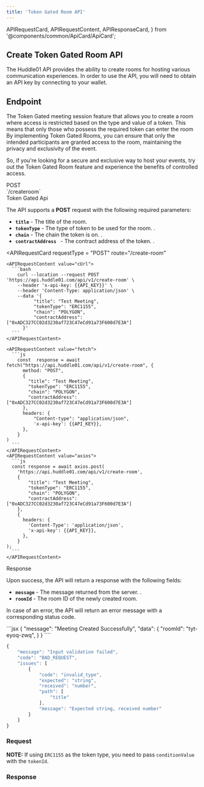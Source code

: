 ```yaml
---
title: 'Token Gated Room API'
---
```


  APIRequestCard,
  APIRequestContent,
  APIResponseCard,
} from '@components/common/ApiCard/ApiCard';



## **Create Token Gated Room API**

The Huddle01 API provides the ability to create rooms for hosting various communication experiences.
In order to use the API, you will need to obtain an API key by connecting to your wallet.

## **Endpoint**
<div className="flex justify-between md:flex-row flex-col">
  <HighLight className="my-3 w-full">
    <RequestStrip
      method={'POST'}
      url={'https://api.huddle01.com/api/v1'}
      endpoint={'create-room'}
    />
  </HighLight>
</div>

<Paragraph className="mt-5">
  The Token Gated meeting session feature that allows you to create a room where access is restricted based on the type and value of a token. This means that only those who possess the required token can enter the room
By implementing Token Gated Rooms, you can ensure that only the intended participants are granted access to the room, maintaining the privacy and exclusivity of the event.

So, if you're looking for a secure and exclusive way to host your events, try out the Token Gated Room feature and experience the benefits of controlled access.

</Paragraph>


<div className="grid md:grid-cols-2 gap-4 grid-cols-1 mt-10  md:h-[28rem]">
<div>
<div className="flex items-center gap-4">
<Pill >POST</Pill>
<div className="text-sm font-normal text-slate-50">`/createroom`</div>

</div>

<div className="mt-7 font-mono text-2xl font-bold text-[#f1f5f9]">
  Token Gated Api
</div>

The API supports a **POST** request with the following required parameters:

- **`title`** - The title of the room.
- **`tokenType`** - The type of token to be used for the room.	.
- **`chain`** - The chain the token is on.	 .
- **`contractAddress `** - The contract address of the token.	.

</div>

<APIRequestCard
    requestType = "POST"
    route="/create-room"
    
  >
    <APIRequestContent value="cUrl">
      ```bash
        curl --location --request POST 'https://api.huddle01.com/api/v1/create-room' \
        --header 'x-api-key: {{API_KEY}}' \
        --header 'Content-Type: application/json' \
        --data '{
              "title": "Test Meeting",
              "tokenType": "ERC1155",
              "chain": "POLYGON",
              "contractAddress": ["0xADC327CC02d3230af723C47eCd91a73F600d7E3A"]
          }'
      ```
    </APIRequestContent>
    
    <APIRequestContent value="fetch">
      ```js
        const  response = await fetch("https://api.huddle01.com/api/v1/create-room", {
          method: "POST",
          {
            "title": "Test Meeting",
            "tokenType": "ERC1155",
            "chain": "POLYGON",
            "contractAddress": ["0xADC327CC02d3230af723C47eCd91a73F600d7E3A"]
          },
          headers: {
              "Content-type": "application/json",
              'x-api-key': {{API_KEY}},
          },
        }
    )
      ```
    </APIRequestContent>
    <APIRequestContent value="axios">
      ```js
      const response = await axios.post(
        'https://api.huddle01.com/api/v1/create-room',
        {
            "title": "Test Meeting",
            "tokenType": "ERC1155",
            "chain": "POLYGON",
            "contractAddress": ["0xADC327CC02d3230af723C47eCd91a73F600d7E3A"]
        },
        {
          headers: {
            'Content-Type': 'application/json',
            'x-api-key': {{API_KEY}},
          },
        }
    );
      ```
    </APIRequestContent>
  </APIRequestCard>


</div>


<div className="grid md:grid-cols-2 gap-4 grid-cols-1 mt-10">
<div className="text-start ">

<div className="font-mono text-2xl font-bold text-[#f1f5f9]">Response</div>

Upon success, the API will return a response with the following fields:

- **`message`** - The message returned from the server.	.
- **`roomId`** - The room ID of the newly created room.

In case of an error, the API will return an error message with a corresponding status code.

</div>


<APIResponseCard>
  <APIRequestContent value="Success">
```jsx
{
    "message": "Meeting Created Successfully",
    "data": {
        "roomId": "tyt-eyoq-zwq",
    }
}
````

</APIRequestContent>

<APIRequestContent value="Error">

```jsx
{
    "message": "Input validation failed",
    "code": "BAD_REQUEST",
    "issues": [
        {
            "code": "invalid_type",
            "expected": "string",
            "received": "number",
            "path": [
                "title"
            ],
            "message": "Expected string, received number"
        }
    ]
}
```

</APIRequestContent>
  </APIResponseCard>

</div>

<div className = 'flex flex-col item-center gap-3 w-full'>

### **Request**


<TokenGated />





<Callout>
 
 **NOTE:** If using `ERC1155` as the token type, you need to pass `conditionValue` with the `tokenId`.

</Callout>

### **Response**

<TokenGatedResponse />


</div>

